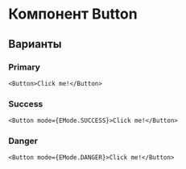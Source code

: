 

<Meta of={ButtonStory} />

# Компонент Button

<Canvas>
  <div style={{ display: 'inline-block' }}>
    <Story of={ButtonStory.Default}/>
  </div>
</Canvas>

<Controls />


## Варианты

### Primary
<div style={{ display: 'inline-block' }}>
  <Story of={ButtonStory.Primary}/>
</div>

```tsx
<Button>Click me!</Button>
```

### Success
<div style={{ display: 'inline-block' }}>
  <Story of={ButtonStory.Success}/>
</div>

```tsx
<Button mode={EMode.SUCCESS}>Click me!</Button>
```

### Danger
<div style={{ display: 'inline-block' }}>
  <Story of={ButtonStory.Danger}/>
</div>

```tsx
<Button mode={EMode.DANGER}>Click me!</Button>
```
